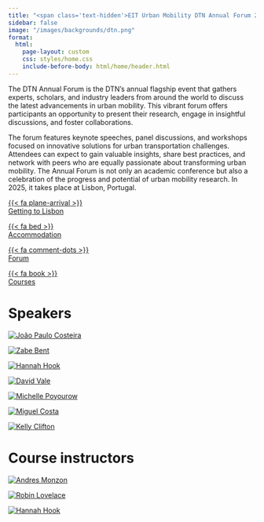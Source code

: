 ```yaml
---
title: "<span class='text-hidden'>EIT Urban Mobility DTN Annual Forum 2025</span><img class='home-logo' src='/images/logos/dtn_lisbon.png' alt='EIT Urban Mobility DTN Annual Forum 2025' />"
sidebar: false
image: "/images/backgrounds/dtn.png"
format:
  html:
    page-layout: custom
    css: styles/home.css
    include-before-body: html/home/header.html
---
```


The DTN Annual Forum is the DTN’s annual flagship event that gathers experts, scholars, and industry leaders from around the world to discuss the latest advancements in urban mobility. This vibrant forum offers participants an opportunity to present their research, engage in insightful discussions, and foster collaborations.

The forum features keynote speeches, panel discussions, and workshops focused on innovative solutions for urban transportation challenges. Attendees can expect to gain valuable insights, share best practices, and network with peers who are equally passionate about transforming urban mobility. The Annual Forum is not only an academic conference but also a celebration of the progress and potential of urban mobility research. In 2025, it takes place at Lisbon, Portugal.

::: {layout="[[1,1,1,1]]" class="quick-links"}

[{{< fa plane-arrival >}}<br/>Getting to Lisbon](/info/gettingToLisbon.html)

[{{< fa bed >}}<br/>Accommodation](/info/accommodation.html)

[{{< fa comment-dots >}}<br/>Forum](/forum/day1.html)

[{{< fa book >}}<br/>Courses](/courses/course1.html)

:::


# Speakers

::: {layout="[[1,1,1,1,1,1,1]]" class="speakers-gallery"}

[![João Paulo Costeira](https://isr.tecnico.ulisboa.pt/wp-content/uploads/2019/10/JPCosteira-e1580906950532.jpg)](/speakers/jcosteira.html)

[![Zabe Bent](https://nacto.org/wp-content/uploads/Bent-sq.jpg)](/speakers/zbent.html)

[![Hannah Hook](images/speakers/hhook.jpg)](/speakers/hhook.html)

[![David Vale](https://ciauddev.fa.ulisboa.pt/images/comissao-executiva/davidvale.jpg)](/speakers/dvale.html)

[![Michelle Poyourow](/images/speakers/mpoyourow.jpg)](/speakers/mpoyourow.html)

[![Miguel Costa](https://ushift.tecnico.ulisboa.pt/home/wp-content/uploads/2019/07/MG_1677-768x768.jpg)](/speakers/mcosta.html)

[![Kelly Clifton](https://cerc.ubc.ca/files/2023/05/Kelly-Clifton.jpg)](/speakers/kclifton.html)
:::

# Course instructors

::: {layout="[[1,1,1,1,1,1,1]]" class="speakers-gallery"}

[![Andres Monzon](https://www.ertrac.org/wp-content/uploads/2022/09/Andres-Monzon.jpg)](/speakers/amonzon.html)

[![Robin Lovelace](https://www.robinlovelace.net/authors/admin/avatar_hu3d4a1b50dc18344f3cdc14860b8b07f2_85545_270x270_fill_q75_lanczos_center.jpg)](/speakers/rlovelace.html)

[![Hannah Hook](images/speakers/hhook.jpg)](/speakers/hhook.html)
:::

